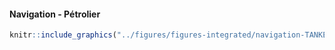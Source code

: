 #### Navigation - Pétrolier {-}


<!-- -------------------------------------------------- -->

```r
knitr::include_graphics("../figures/figures-integrated/navigation-TANKER.png")
```

<br>
